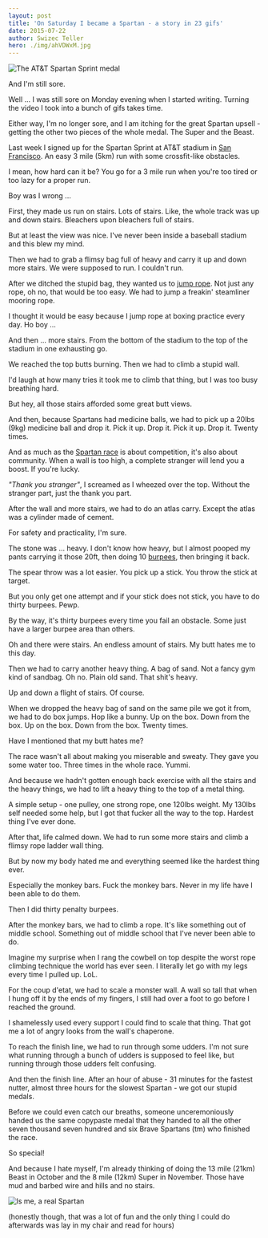```yaml
---
layout: post
title: 'On Saturday I became a Spartan - a story in 23 gifs'
date: 2015-07-22
author: Swizec Teller
hero: ./img/ahVDWxM.jpg
---
```

![The AT&T Spartan Sprint medal](./img/ahVDWxM.jpg)



And I'm still sore.



Well ... I was still sore on Monday evening when I started writing. Turning the video I took into a bunch of gifs takes time.



Either way, I'm no longer sore, and I am itching for the great Spartan upsell - getting the other two pieces of the whole medal. The Super and the Beast.



Last week I signed up for the Spartan Sprint at AT&T stadium in [San Francisco](<http://maps.google.com/maps?ll=37.7833333333,-122.416666667&spn=0.1,0.1&q=37.7833333333,-122.416666667 (San%20Francisco)&t=h> "San Francisco"). An easy 3 mile (5km) run with some crossfit-like obstacles.



I mean, how hard can it be? You go for a 3 mile run when you're too tired or too lazy for a proper run.



Boy was I wrong ...



[](http://i.imgur.com/jemwBxy.gifv)



First, they made us run on stairs. Lots of stairs. Like, the whole track was up and down stairs. Bleachers upon bleachers full of stairs.



[](http://i.imgur.com/X0hPRSQ.gifv)



But at least the view was nice. I've never been inside a baseball stadium and this blew my mind.



[](http://i.imgur.com/T6cjTo1.gifv)



Then we had to grab a flimsy bag full of heavy and carry it up and down more stairs. We were supposed to run. I couldn't run.



[](http://i.imgur.com/hRRqf00.gifv)



After we ditched the stupid bag, they wanted us to [jump rope](http://en.wikipedia.org/wiki/Skipping_rope "Skipping rope"). Not just any rope, oh no, that would be too easy. We had to jump a freakin' steamliner mooring rope.



I thought it would be easy because I jump rope at boxing practice every day. Ho boy ...



[](http://i.imgur.com/HVfZWnM.gifv)



And then ... more stairs. From the bottom of the stadium to the top of the stadium in one exhausting go.



[](http://i.imgur.com/qWXbbuV.gifv)



We reached the top butts burning. Then we had to climb a stupid wall.



I'd laugh at how many tries it took me to climb that thing, but I was too busy breathing hard.



[](http://i.imgur.com/AwlO7sH.gifv)



But hey, all those stairs afforded some great butt views.



[](http://i.imgur.com/TZDQOSf.gifv)



And then, because Spartans had medicine balls, we had to pick up a 20lbs (9kg) medicine ball and drop it. Pick it up. Drop it. Pick it up. Drop it. Twenty times.



[](http://i.imgur.com/UYqw6Cx.gifv)



And as much as the [Spartan race](http://en.wikipedia.org/wiki/Spartan_race "Spartan race") is about competition, it's also about community. When a wall is too high, a complete stranger will lend you a boost. If you're lucky.



_"Thank you stranger"_, I screamed as I wheezed over the top. Without the stranger part, just the thank you part.



[](http://i.imgur.com/5fl3Kb9.gifv)



After the wall and more stairs, we had to do an atlas carry. Except the atlas was a cylinder made of cement.



For safety and practicality, I'm sure.



The stone was ... heavy. I don't know how heavy, but I almost pooped my pants carrying it those 20ft, then doing 10 [burpees](http://en.wikipedia.org/wiki/Burpee_%28exercise%29 "Burpee (exercise)"), then bringing it back.



[](http://i.imgur.com/vcIOKNi.gifv)



The spear throw was a lot easier. You pick up a stick. You throw the stick at target.



[](http://i.imgur.com/y2cxeJ4.gifv)



But you only get one attempt and if your stick does not stick, you have to do thirty burpees. Pewp.



By the way, it's thirty burpees every time you fail an obstacle. Some just have a larger burpee area than others.



[](http://i.imgur.com/MyQ8Pj4.gifv)



Oh and there were stairs. An endless amount of stairs. My butt hates me to this day.



[](http://i.imgur.com/QjCeCnc.gifv)



Then we had to carry another heavy thing. A bag of sand. Not a fancy gym kind of sandbag. Oh no. Plain old sand. That shit's heavy.



Up and down a flight of stairs. Of course.



[](http://i.imgur.com/HXAGvsV.gifv)



When we dropped the heavy bag of sand on the same pile we got it from, we had to do box jumps. Hop like a bunny. Up on the box. Down from the box. Up on the box. Down from the box. Twenty times.



Have I mentioned that my butt hates me?



[](http://i.imgur.com/WiXmGul.gifv)



The race wasn't all about making you miserable and sweaty. They gave you some water too. Three times in the whole race. Yummi.



[](http://i.imgur.com/YckaooP.gifv)



And because we hadn't gotten enough back exercise with all the stairs and the heavy things, we had to lift a heavy thing to the top of a metal thing.



A simple setup - one pulley, one strong rope, one 120lbs weight. My 130lbs self needed some help, but I got that fucker all the way to the top. Hardest thing I've ever done.



[](http://i.imgur.com/sNkcLqq.gifv)



After that, life calmed down. We had to run some more stairs and climb a flimsy rope ladder wall thing.



But by now my body hated me and everything seemed like the hardest thing ever.



[](http://i.imgur.com/JhmAham.gifv)



Especially the monkey bars. Fuck the monkey bars. Never in my life have I been able to do them.



Then I did thirty penalty burpees.



[](http://i.imgur.com/FDfRA3q.gifv)



After the monkey bars, we had to climb a rope. It's like something out of middle school. Something out of middle school that I've never been able to do.



Imagine my surprise when I rang the cowbell on top despite the worst rope climbing technique the world has ever seen. I literally let go with my legs every time I pulled up. LoL.



[](http://i.imgur.com/D4r7pfp.gifv)



For the coup d'etat, we had to scale a monster wall. A wall so tall that when I hung off it by the ends of my fingers, I still had over a foot to go before I reached the ground.



I shamelessly used every support I could find to scale that thing. That got me a lot of angry looks from the wall's chaperone.



[](http://i.imgur.com/hxr5gxu.gifv)



To reach the finish line, we had to run through some udders. I'm not sure what running through a bunch of udders is supposed to feel like, but running through those udders felt confusing.



[](http://i.imgur.com/sdJ8cnJ.gifv)



And then the finish line. After an hour of abuse - 31 minutes for the fastest nutter, almost three hours for the slowest Spartan - we got our stupid medals.



Before we could even catch our breaths, someone unceremoniously handed us the same copypaste medal that they handed to all the other seven thousand seven hundred and six Brave Spartans (tm) who finished the race.



So special!



And because I hate myself, I'm already thinking of doing the 13 mile (21km) Beast in October and the 8 mile (12km) Super in November. Those have mud and barbed wire and hills and no stairs.



![Is me, a real Spartan](./img/images-30852.png)



(honestly though, that was a lot of fun and the only thing I could do afterwards was lay in my chair and read for hours)